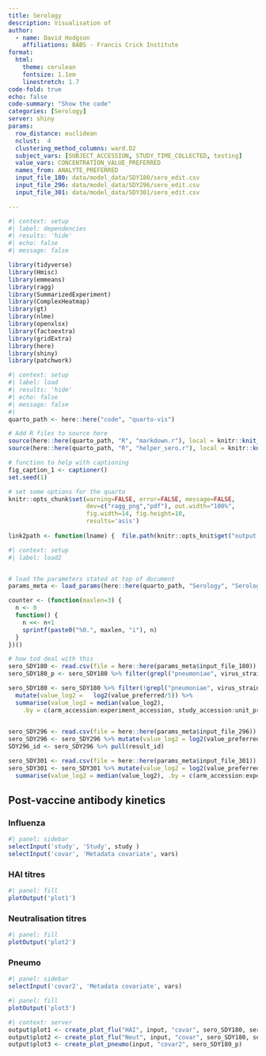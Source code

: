 ```yaml
---
title: Serology
description: Visualisation of
author: 
  - name: David Hodgson
    affiliations: BABS - Francis Crick Institute
format:
  html:
    theme: cerulean
    fontsize: 1.1em
    linestretch: 1.7
code-fold: true
echo: false
code-summary: "Show the code"
categories: [Serology]
server: shiny
params:
  row_distance: euclidean
  nclust:  4
  clustering_method_columns: ward.D2
  subject_vars: [SUBJECT_ACCESSION, STUDY_TIME_COLLECTED, testing]
  value_vars: CONCENTRATION_VALUE_PREFERRED
  names_from: ANALYTE_PREFERRED
  input_file_180: data/model_data/SDY180/sero_edit.csv
  input_file_296: data/model_data/SDY296/sero_edit.csv
  input_file_301: data/model_data/SDY301/sero_edit.csv

---
```


```r
#| context: setup
#| label: dependencies
#| results: 'hide'
#| echo: false
#| message: false

library(tidyverse)
library(Hmisc)
library(emmeans)
library(ragg)
library(SummarizedExperiment)
library(ComplexHeatmap)
library(gt)
library(nlme)
library(openxlsx)
library(factoextra)
library(gridExtra)
library(here)
library(shiny)
library(patchwork)

```


```r
#| context: setup
#| label: load
#| results: 'hide'
#| echo: false
#| message: false
#| 
quarto_path <- here::here("code", "quarto-vis")

# Add R files to source here
source(here::here(quarto_path, "R", "markdown.r"), local = knitr::knit_global())
source(here::here(quarto_path, "R", "helper_sero.r"), local = knitr::knit_global())

# function to help with captioning
fig_caption_1 <- captioner()
set.seed(1)

# set some options for the quarto
knitr::opts_chunk$set(warning=FALSE, error=FALSE, message=FALSE,
                      dev=c("ragg_png","pdf"), out.width="100%",
                      fig.width=14, fig.height=10,
                      results='asis')
                      
link2path <- function(lname) {  file.path(knitr::opts_knit$get("output.dir"),lname) }

```



```r
#| context: setup
#| label: load2


# load the parameters stated at top of document
params_meta <- load_params(here::here(quarto_path, "Serology", "Serology"), extra=TRUE)

counter <- (function(maxlen=3) {
  n <- 0
  function() {
    n <<- n+1
    sprintf(paste0("%0.", maxlen, "i"), n)
  }
})()

# how tod deal with this
sero_SDY180 <- read.csv(file = here::here(params_meta$input_file_180))
sero_SDY180_p <- sero_SDY180 %>% filter(grepl("pneumoniae", virus_strain_reported))

sero_SDY180 <- sero_SDY180 %>% filter(!grepl("pneumoniae", virus_strain_reported)) %>%
  mutate(value_log2 =   log2(value_preferred/5)) %>%
  summarise(value_log2 = median(value_log2), 
    .by = c(arm_accession:experiment_accession, study_accession:unit_preferred, virus_strain_preferred:species))
    

sero_SDY296 <- read.csv(file = here::here(params_meta$input_file_296))
sero_SDY296 <- sero_SDY296 %>% mutate(value_log2 = log2(value_preferred/5))
SDY296_id <- sero_SDY296 %>% pull(result_id)

sero_SDY301 <- read.csv(file = here::here(params_meta$input_file_301))
sero_SDY301 <- sero_SDY301 %>% mutate(value_log2 = log2(value_preferred/5)) %>% 
  summarise(value_log2 = median(value_log2), .by = c(arm_accession:experiment_accession, study_accession:unit_preferred, virus_strain_preferred:species))

```


## Post-vaccine antibody kinetics

:::{.panel-tabset}
### Influenza

```r
#| panel: sidebar
selectInput('study', 'Study', study )
selectInput('covar', 'Metadata covariate', vars)

```

:::{.panel-tabset}
### HAI titres
```r
#| panel: fill
plotOutput('plot1')

```

### Neutralisation titres

```r
#| panel: fill
plotOutput('plot2')

```

:::

### Pneumo

```r
#| panel: sidebar
selectInput('covar2', 'Metadata covariate', vars)

```
```r
#| panel: fill
plotOutput('plot3')

```


```r
#| context: server
output$plot1 <- create_plot_flu("HAI", input, "covar", sero_SDY180, sero_SDY296, sero_SDY301)
output$plot2 <- create_plot_flu("Neut", input, "covar", sero_SDY180, sero_SDY296, sero_SDY301)
output$plot3 <- create_plot_pneumo(input, "covar2", sero_SDY180_p)

```

:::